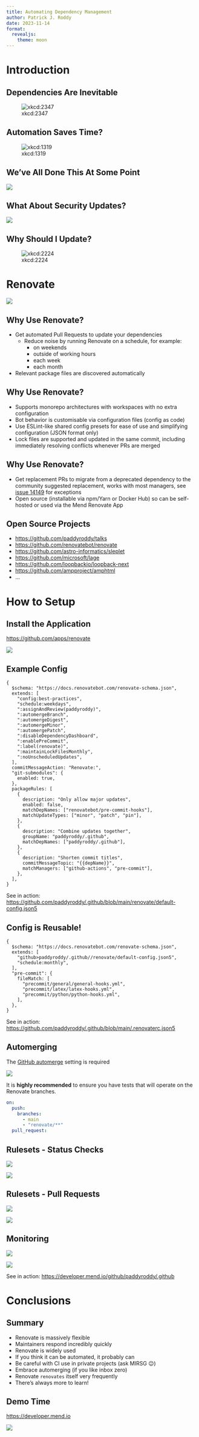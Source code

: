 ```yaml
---
title: Automating Dependency Management
author: Patrick J. Roddy
date: 2023-11-14
format:
  revealjs:
    theme: moon
---
```


# Introduction

## Dependencies Are Inevitable

![xkcd:2347](figures/dependency.png)

## Automation Saves Time?

![xkcd:1319](figures/automation.png)

## We've All Done This At Some Point

![](figures/bump.png)

## What About Security Updates?

![](figures/dependabot.png)

## Why Should I Update?

![xkcd:2224](figures/updates.png)

# Renovate

![](figures/renovate.jpg)

## Why Use Renovate?

- Get automated Pull Requests to update your dependencies
  - Reduce noise by running Renovate on a schedule, for example:
    - on weekends
    - outside of working hours
    - each week
    - each month
- Relevant package files are discovered automatically

## Why Use Renovate?

- Supports monorepo architectures with workspaces with no extra configuration
- Bot behavior is customisable via configuration files (config as code)
- Use ESLint-like shared config presets for ease of use and simplifying
  configuration (JSON format only)
- Lock files are supported and updated in the same commit, including immediately
  resolving conflicts whenever PRs are merged

## Why Use Renovate?

- Get replacement PRs to migrate from a deprecated dependency to the community
  suggested replacement, works with most managers, see
  [issue 14149](https://github.com/renovatebot/renovate/issues/14149){.external target="_blank"}
  for exceptions
- Open source (installable via npm/Yarn or Docker Hub) so can be self-hosted or
  used via the Mend Renovate App

## Open Source Projects

- <https://github.com/paddyroddy/talks>{.external target="_blank"}
- <https://github.com/renovatebot/renovate>{.external target="_blank"}
- <https://github.com/astro-informatics/sleplet>{.external target="_blank"}
- <https://github.com/microsoft/lage>{.external target="_blank"}
- <https://github.com/loopbackio/loopback-next>{.external target="_blank"}
- <https://github.com/ampproject/amphtml>{.external target="_blank"}
- ...

# How to Setup

## Install the Application

<https://github.com/apps/renovate>{.external target="_blank"}

![](figures/application.png)

## Example Config

```.json5
{
  $schema: "https://docs.renovatebot.com/renovate-schema.json",
  extends: [
    "config:best-practices",
    "schedule:weekdays",
    ":assignAndReview(paddyroddy)",
    ":automergeBranch",
    ":automergeDigest",
    ":automergeMinor",
    ":automergePatch",
    ":disableDependencyDashboard",
    ":enablePreCommit",
    ":label(renovate)",
    ":maintainLockFilesMonthly",
    ":noUnscheduledUpdates",
  ],
  commitMessageAction: "Renovate:",
  "git-submodules": {
    enabled: true,
  },
  packageRules: [
    {
      description: "Only allow major updates",
      enabled: false,
      matchDepNames: ["renovatebot/pre-commit-hooks"],
      matchUpdateTypes: ["minor", "patch", "pin"],
    },
    {
      description: "Combine updates together",
      groupName: "paddyroddy/.github",
      matchDepNames: ["paddyroddy/.github"],
    },
    {
      description: "Shorten commit titles",
      commitMessageTopic: "{{depName}}",
      matchManagers: ["github-actions", "pre-commit"],
    },
  ],
}
```

::: footer
See in action:
<https://github.com/paddyroddy/.github/blob/main/renovate/default-config.json5>{.external target="_blank"}
:::

## Config is Reusable!

```.json5
{
  $schema: "https://docs.renovatebot.com/renovate-schema.json",
  extends: [
    "github>paddyroddy/.github//renovate/default-config.json5",
    "schedule:monthly",
  ],
  "pre-commit": {
    fileMatch: [
      "precommit/general/general-hooks.yml",
      "precommit/latex/latex-hooks.yml",
      "precommit/python/python-hooks.yml",
    ],
  },
}
```

::: footer
See in action:
<https://github.com/paddyroddy/.github/blob/main/.renovaterc.json5>{.external target="_blank"}
:::

## Automerging

The
[GitHub automerge](https://docs.github.com/en/pull-requests/collaborating-with-pull-requests/incorporating-changes-from-a-pull-request/automatically-merging-a-pull-request){.external target="_blank"}
setting is required

![](figures/automerge.png)

::: {.fragment .fade-left}
It is **highly recommended** to ensure you have tests that will operate on the
Renovate branches.

```yaml
on:
  push:
    branches:
      - main
      - "renovate/**"
  pull_request:
```
:::

## Rulesets - Status Checks

:::{layout-ncol=2}
![](figures/status_checks_1.png)

::: {.fragment .fade-left}
![](figures/status_checks_2.png)
:::
:::

## Rulesets - Pull Requests

:::{layout-ncol=2}
![](figures/pull_requests_1.png)

::: {.fragment .fade-left}
![](figures/pull_requests_2.png)
:::
:::

## Monitoring

:::{layout-ncol=2}
![](figures/logging_1.png)

::: {.fragment .fade-left}
![](figures/logging_2.png)
:::
:::

::: footer
See in action:
<https://developer.mend.io/github/paddyroddy/.github>{.external target="_blank"}
:::

# Conclusions

## Summary

- Renovate is massively flexible
- Maintainers respond incredibly quickly
- Renovate is widely used
- If you think it can be automated, it probably can
- Be careful with CI use in private projects (ask MIRSG 😉)
- Embrace automerging (if you like inbox zero)
- Renovate `renovates` itself very frequently
- There's always more to learn!

## Demo Time

<https://developer.mend.io>{.external target="_blank"}

![](figures/demo.jpg)
